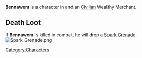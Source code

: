 {{Character
| race = Kra'deshi
| location = Havaria - Murder Bay
| faction = civilian
| title = Wealthy Merchant
}}

{{quote|He speaks with a Deltrean accent, implying he was born on the mainland.|Bennawem's Compendium Description}}'''Bennawem''' is a character in {{Gamename}} and an [[Civilian]] Wealthy Merchant.

== Death Loot ==
If '''Bennawem''' is killed in combat, he will drop a [[Spark Grenade]].
[[File:Spark Grenade.png|none|thumb]]




[[Category:Characters]]